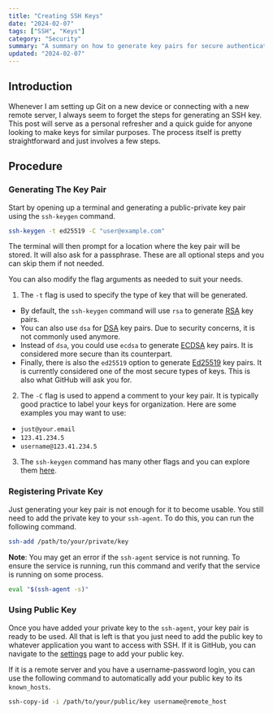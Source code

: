 ```yaml
---
title: "Creating SSH Keys"
date: "2024-02-07"
tags: ["SSH", "Keys"]
category: "Security"
summary: "A summary on how to generate key pairs for secure authentication, encryption, and access control in SSH protocol."
updated: "2024-02-07"
---
```


## Introduction

Whenever I am setting up Git on a new device or connecting with a new remote server, I always seem to forget the steps for generating an SSH key. This post will serve as a personal refresher and a quick guide for anyone looking to make keys for similar purposes. The process itself is pretty straightforward and just involves a few steps.

## Procedure

### Generating The Key Pair

Start by opening up a terminal and generating a public-private key pair using the `ssh-keygen` command.

```bash
ssh-keygen -t ed25519 -C "user@example.com"
```

The terminal will then prompt for a location where the key pair will be stored. It will also ask for a passphrase. These are all optional steps and you can skip them if not needed. 

You can also modify the flag arguments as needed to suit your needs.

1. The `-t` flag is used to specify the type of key that will be generated.

  - By default, the `ssh-keygen` command will use `rsa` to generate [RSA](https://en.wikipedia.org/wiki/RSA_(cryptosystem)) key pairs.
  - You can also use `dsa` for [DSA](https://en.wikipedia.org/wiki/Digital_Signature_Algorithm) key pairs. Due to security concerns, it is not commonly used anymore.
  - Instead of `dsa`, you could use `ecdsa` to generate [ECDSA](https://en.wikipedia.org/wiki/Elliptic_Curve_Digital_Signature_Algorithm) key pairs. It is considered more secure than its counterpart.
  - Finally, there is also the `ed25519` option to generate [Ed25519](https://en.wikipedia.org/wiki/EdDSA#Ed25519) key pairs. It is currently considered one of the most secure types of keys. This is also what GitHub will ask you for.

2. The `-C` flag is used to append a comment to your key pair. It is typically good practice to label your keys for organization. Here are some examples you may want to use:

  - `just@your.email`
  - `123.41.234.5`
  - `username@123.41.234.5`

3. The `ssh-keygen` command has many other flags and you can explore them [here](https://linux.die.net/man/1/ssh-keygen).

### Registering Private Key

Just generating your key pair is not enough for it to become usable. You still need to add the private key to your `ssh-agent`. To do this, you can run the following command.

```bash
ssh-add /path/to/your/private/key
```

**Note**: You may get an error if the `ssh-agent` service is not running. To ensure the service is running, run this command and verify that the service is running on some process.

```bash
eval "$(ssh-agent -s)"
```

### Using Public Key

Once you have added your private key to the `ssh-agent`, your key pair is ready to be used. All that is left is that you just need to add the public key to whatever application you want to access with SSH. If it is GitHub, you can navigate to the [settings](https://github.com/settings/keys) page to add your public key.

If it is a remote server and you have a username-password login, you can use the following command to automatically add your public key to its `known_hosts`.

```bash
ssh-copy-id -i /path/to/your/public/key username@remote_host
```
